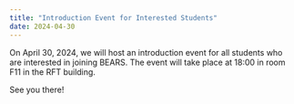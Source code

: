 ```yaml
---
title: "Introduction Event for Interested Students"
date: 2024-04-30
---
```


On April 30, 2024, we will host an introduction event for all students who are interested in joining BEARS. The event will take place at 18:00 in room F11 in the RFT building.

See you there!
